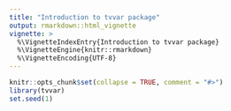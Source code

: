 ```yaml
---
title: "Introduction to tvvar package"
output: rmarkdown::html_vignette
vignette: >
  %\VignetteIndexEntry{Introduction to tvvar package}
  %\VignetteEngine{knitr::rmarkdown}
  %\VignetteEncoding{UTF-8}
---
```


```r
knitr::opts_chunk$set(collapse = TRUE, comment = "#>")
library(tvvar)
set.seed(1)
```

